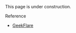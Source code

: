 
<Callout type="warning" emoji="🏗">
  This page is under construction.
</Callout>


<CardDatabase />

Reference

- [GeekFlare](https://geekflare.com/best-serverless-databases/)
